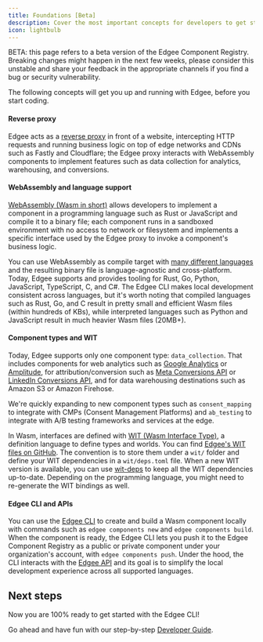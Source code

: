 ```yaml
---
title: Foundations [Beta]
description: Cover the most important concepts for developers to get started with Edgee.
icon: lightbulb
---
```



<EdgeeSdk />

<Warning>
    BETA: this page refers to a beta version of the Edgee Component Registry.
    Breaking changes might happen in the next few weeks, please consider this unstable and share your feedback in the
    appropriate channels if you find a bug or security vulnerability.
</Warning>

The following concepts will get you up and running with Edgee, before you start coding.

#### Reverse proxy
Edgee acts as a [reverse proxy](https://en.wikipedia.org/wiki/Reverse_proxy) in front of a website, intercepting HTTP requests and running business
logic on top of edge networks and CDNs such as Fastly and Cloudflare; the Edgee proxy interacts with WebAssembly components
to implement features such as data collection for analytics, warehousing, and conversions.

#### WebAssembly and language support
[WebAssembly (Wasm in short)](https://webassembly.org/) allows developers to implement a component in a programming language such as Rust or JavaScript
and compile it to a binary file; each component runs in a sandboxed environment with no access to network or filesystem
and implements a specific interface used by the Edgee proxy to invoke a component's business logic.

You can use WebAssembly as compile target with [many different languages](https://component-model.bytecodealliance.org/language-support.html)
and the resulting binary file is language-agnostic and cross-platform. Today, Edgee supports and provides tooling for
Rust, Go, Python, JavaScript, TypeScript, C, and C#. The Edgee CLI makes local development consistent across languages,
but it's worth noting that compiled languages such as Rust, Go, and C result in pretty small and efficient Wasm files (within hundreds of KBs),
while interpreted languages such as Python and JavaScript result in much heavier Wasm files (20MB+).

#### Component types and WIT
Today, Edgee supports only one component type: `data_collection`. That includes components
for web analytics such as
[Google Analytics](/components/data-collection/google-analytics) or [Amplitude](/components/data-collection/amplitude),
for attribution/conversion such as
[Meta Conversions API](/components/data-collection/meta-capi) or [LinkedIn Conversions API](/components/data-collection/linkedin-capi),
and for data warehousing destinations such as Amazon S3 or Amazon Firehose.

We're quickly expanding to new component types such as `consent_mapping`
to integrate with CMPs (Consent Management Platforms) and `ab_testing` to integrate with A/B testing frameworks and services at the edge.

In Wasm, interfaces are defined with [WIT (Wasm Interface Type)](https://component-model.bytecodealliance.org/design/wit.html),
a definition language to define types and worlds. You can find [Edgee's WIT files on GitHub](https://github.com/edgee-cloud/edgee-wit).
The convention is to store them under a `wit/` folder and define your WIT dependencies in a `wit/deps.toml` file.
When a new WIT version is available, you can use [wit-deps](https://github.com/bytecodealliance/wit-deps) to keep all the WIT dependencies up-to-date.
Depending on the programming language, you might need to re-generate the WIT bindings as well.

#### Edgee CLI and APIs
You can use the [Edgee CLI](https://github.com/edgee-cloud/edgee) to create and build a Wasm component locally with commands such as 
`edgee components new` and `edgee components build`.
When the component is ready, the Edgee CLI lets you push it to the Edgee Component Registry as a public or private component
under your organization's account, with `edgee components push`. Under the hood, the CLI interacts with the
[Edgee API](/api-reference/introduction) and its goal is to simplify the local development experience across all supported languages.


## Next steps

Now you are 100% ready to get started with the Edgee CLI!

Go ahead and have fun with our step-by-step [Developer Guide](./developer-guide).